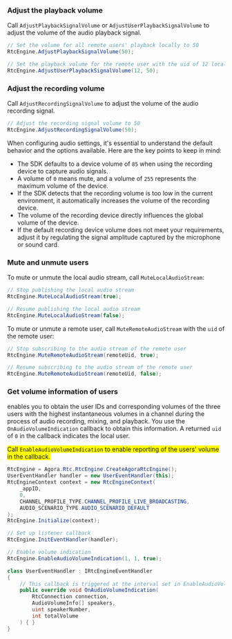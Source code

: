 <PlatformWrapper platform="unity">

### Adjust the playback volume
Call `AdjustPlaybackSignalVolume` or `AdjustUserPlaybackSignalVolume` to adjust the volume of the audio playback signal.

```csharp
// Set the volume for all remote users' playback locally to 50
RtcEngine.AdjustPlaybackSignalVolume(50);

// Set the playback volume for the remote user with the uid of 12 locally to 50
RtcEngine.AdjustUserPlaybackSignalVolume(12, 50);
```

### Adjust the recording volume
Call `AdjustRecordingSignalVolume` to adjust the volume of the audio recording signal.

```csharp
// Adjust the recording signal volume to 50
RtcEngine.AdjustRecordingSignalVolume(50);
```

When configuring audio settings, it's essential to understand the default behavior and the options available. Here are the key points to keep in mind:

* The SDK defaults to a device volume of `85` when using the recording device to capture audio signals.
* A volume of `0` means mute, and a volume of `255` represents the maximum volume of the device.
* If the SDK detects that the recording volume is too low in the current environment, it automatically increases the volume of the recording device.
* The volume of the recording device directly influences the global volume of the device.
* If the default recording device volume does not meet your requirements, adjust it by regulating the signal amplitude captured by the microphone or sound card.

### Mute and unmute users

To mute or unmute the local audio stream, call `MuteLocalAudioStream`:

```csharp
// Stop publishing the local audio stream
RtcEngine.MuteLocalAudioStream(true);

// Resume publishing the local audio stream
RtcEngine.MuteLocalAudioStream(false);
``` 

To mute or unmute a remote user, call `MuteRemoteAudioStream` with the `uid` of the remote user:

```csharp
// Stop subscribing to the audio stream of the remote user
RtcEngine.MuteRemoteAudioStream(remoteUid, true);

// Resume subscribing to the audio stream of the remote user
RtcEngine.MuteRemoteAudioStream(remoteUid, false);
```

### Get volume information of users
<Vpd k="SDK"/> enables you to obtain the user IDs and corresponding volumes of the three users with the highest instantaneous volumes in a channel during the process of audio recording, mixing, and playback.  You use the `OnAudioVolumeIndication` callback to obtain this information. A returned `uid` of `0` in the callback indicates the local user.

<Admonition type="caution" title="Note" style="background-color:yellow">Call `EnableAudioVolumeIndication` to enable reporting of the users' volume in the callback.</Admonition>

```csharp
RtcEngine = Agora.Rtc.RtcEngine.CreateAgoraRtcEngine();
UserEventHandler handler = new UserEventHandler(this);
RtcEngineContext context = new RtcEngineContext(
    _appID, 
    0,
    CHANNEL_PROFILE_TYPE.CHANNEL_PROFILE_LIVE_BROADCASTING,
    AUDIO_SCENARIO_TYPE.AUDIO_SCENARIO_DEFAULT
);
RtcEngine.Initialize(context);

// Set up listener callback
RtcEngine.InitEventHandler(handler);

// Enable volume indication
RtcEngine.EnableAudioVolumeIndication(1, 1, true);

class UserEventHandler : IRtcEngineEventHandler
{
    // This callback is triggered at the interval set in EnableAudioVolumeIndication and reports the three users with the highest instant volume in the channel
    public override void OnAudioVolumeIndication(
        RtcConnection connection, 
        AudioVolumeInfo[] speakers, 
        uint speakerNumber, 
        int totalVolume
    ) { }
}
```

</PlatformWrapper>